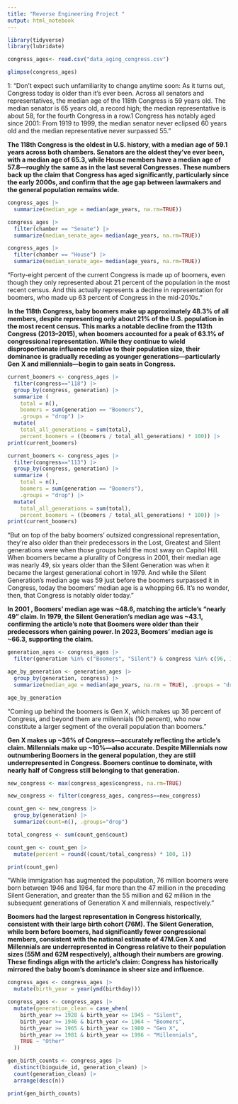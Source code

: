 ```yaml
---
title: "Reverse Engineering Project "
output: html_notebook
---
```

```r
library(tidyverse)
library(lubridate)
```

```r
congress_ages<- read.csv("data_aging_congress.csv")

glimpse(congress_ages)
```
1: "Don’t expect such unfamiliarity to change anytime soon: As it turns out, Congress today is older than it’s ever been. Across all senators and representatives, the median age of the 118th Congress is 59 years old. The median senator is 65 years old, a record high; the median representative is about 58, for the fourth Congress in a row.1 Congress has notably aged since 2001: From 1919 to 1999, the median senator never eclipsed 60 years old and the median representative never surpassed 55." 

**The 118th Congress is the oldest in U.S. history, with a median age of 59.1 years across both chambers. Senators are the oldest they've ever been, with a median age of 65.3, while House members have a median age of 57.8—roughly the same as in the last several Congresses. These numbers back up the claim that Congress has aged significantly, particularly since the early 2000s, and confirm that the age gap between lawmakers and the general population remains wide.**
```r
congress_ages |>
  summarize(median_age = median(age_years, na.rm=TRUE))
```
```r
congress_ages |>
  filter(chamber == "Senate") |>
  summarize(median_senate_age= median(age_years, na.rm=TRUE))
```
```r
congress_ages |>
  filter(chamber == "House") |>
  summarize(median_senate_age= median(age_years, na.rm=TRUE))
```
"Forty-eight percent of the current Congress is made up of boomers, even though they only represented about 21 percent of the population in the most recent census. And this actually represents a decline in representation for boomers, who made up 63 percent of Congress in the mid-2010s."

**In the 118th Congress, baby boomers make up approximately 48.3% of all members, despite representing only about 21% of the U.S. population in the most recent census. This marks a notable decline from the 113th Congress (2013–2015), when boomers accounted for a peak of 63.1% of congressional representation. While they continue to wield disproportionate influence relative to their population size, their dominance is gradually receding as younger generations—particularly Gen X and millennials—begin to gain seats in Congress.**

```r
current_boomers <- congress_ages |>
  filter(congress=="118") |>
  group_by(congress, generation) |>
  summarize (
    total = n(),
    boomers = sum(generation == "Boomers"), 
    .groups = "drop") |>
  mutate(
    total_all_generations = sum(total),
    percent_boomers = ((boomers / total_all_generations) * 100)) |>
print(current_boomers)
```

```r
current_boomers <- congress_ages |>
  filter(congress=="113") |>
  group_by(congress, generation) |>
  summarize (
    total = n(),
    boomers = sum(generation == "Boomers"), 
    .groups = "drop") |>
  mutate(
    total_all_generations = sum(total),
    percent_boomers = ((boomers / total_all_generations) * 100)) |>
print(current_boomers)
```
“But on top of the baby boomers’ outsized congressional representation, they’re also older than their predecessors in the Lost, Greatest and Silent generations were when those groups held the most sway on Capitol Hill. When boomers became a plurality of Congress in 2001, their median age was nearly 49, six years older than the Silent Generation was when it became the largest generational cohort in 1979. And while the Silent Generation’s median age was 59 just before the boomers surpassed it in Congress, today the boomers’ median age is a whopping 66. It’s no wonder, then, that Congress is notably older today.”

**In 2001 , Boomers' median age was ~48.6, matching the article’s “nearly 49” claim. In 1979, the Silent Generation’s median age was ~43.1, confirming the article’s note that Boomers were older than their predecessors when gaining power. In 2023, Boomers’ median age is ~66.3, supporting the claim.**

```r
generation_ages <- congress_ages |>
  filter(generation %in% c("Boomers", "Silent") & congress %in% c(96, 107, 118))

age_by_generation <- generation_ages |>
  group_by(generation, congress) |>
  summarize(median_age = median(age_years, na.rm = TRUE), .groups = "drop")

age_by_generation
```

"Coming up behind the boomers is Gen X, which makes up 36 percent of Congress, and beyond them are millennials (10 percent), who now constitute a larger segment of the overall population than boomers." 

**Gen X makes up ~36% of Congress—accurately reflecting the article’s claim. Millennials make up ~10%—also accurate. Despite Millennials now outnumbering Boomers in the general population, they are still underrepresented in Congress. Boomers continue to dominate, with nearly half of Congress still belonging to that generation.**

```r

new_congress <- max(congress_ages$congress, na.rm=TRUE) 

new_congress <- filter(congress_ages, congress==new_congress) 

count_gen <- new_congress |>
  group_by(generation) |>
  summarize(count=n(), .groups="drop")

total_congress <- sum(count_gen$count) 

count_gen <- count_gen |> 
  mutate(percent = round((count/total_congress) * 100, 1))

print(count_gen)

```


“While immigration has augmented the population, 76 million boomers were born between 1946 and 1964, far more than the 47 million in the preceding Silent Generation, and greater than the 55 million and 62 million in the subsequent generations of Generation X and millennials, respectively.”

**Boomers had the largest representation in Congress historically, consistent with their large birth cohort (76M). The Silent Generation, while born before boomers, had significantly fewer congressional members, consistent with the national estimate of 47M.Gen X and Millennials are underrepresented in Congress relative to their population sizes (55M and 62M respectively), although their numbers are growing. These findings align with the article’s claim: Congress has historically mirrored the baby boom's dominance in sheer size and influence.**
```r

congress_ages <- congress_ages |>
  mutate(birth_year = year(ymd(birthday)))

congress_ages <- congress_ages |>
  mutate(generation_clean = case_when(
    birth_year >= 1928 & birth_year <= 1945 ~ "Silent",
    birth_year >= 1946 & birth_year <= 1964 ~ "Boomers",
    birth_year >= 1965 & birth_year <= 1980 ~ "Gen X",
    birth_year >= 1981 & birth_year <= 1996 ~ "Millennials",
    TRUE ~ "Other"
  ))

gen_birth_counts <- congress_ages |>
  distinct(bioguide_id, generation_clean) |>
  count(generation_clean) |>
  arrange(desc(n))

print(gen_birth_counts)


```

